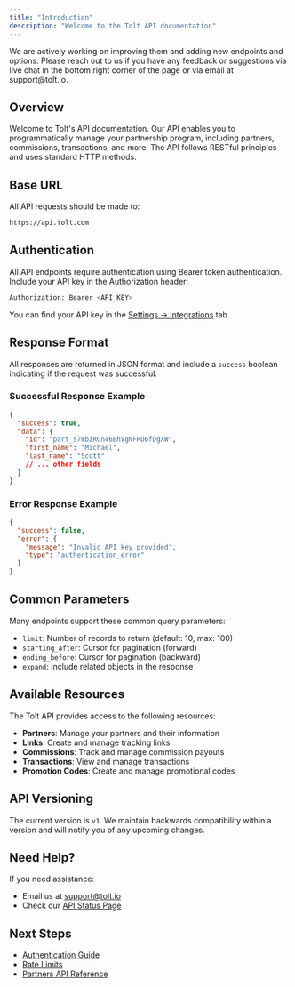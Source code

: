 ```yaml
---
title: "Introduction"
description: "Welcome to the Tolt API documentation"
---
```


<Note>
  We are actively working on improving them and adding new endpoints and
  options. Please reach out to us if you have any feedback or suggestions via
  live chat in the bottom right corner of the page or via email at
  support@tolt.io.
</Note>

## Overview

Welcome to Tolt's API documentation. Our API enables you to programmatically manage your partnership program, including partners, commissions, transactions, and more. The API follows RESTful principles and uses standard HTTP methods.

## Base URL

All API requests should be made to:

```bash
https://api.tolt.com
```

## Authentication

All API endpoints require authentication using Bearer token authentication. Include your API key in the Authorization header:

```bash
Authorization: Bearer <API_KEY>
```

You can find your API key in the [Settings -> Integrations](https://app.tolt.io/settings?tab=integrations) tab.

## Response Format

All responses are returned in JSON format and include a `success` boolean indicating if the request was successful.

### Successful Response Example

```json
{
  "success": true,
  "data": {
    "id": "part_s7mbzRGn46BhVgNFHD6fDgXW",
    "first_name": "Michael",
    "last_name": "Scott"
    // ... other fields
  }
}
```

### Error Response Example

```json
{
  "success": false,
  "error": {
    "message": "Invalid API key provided",
    "type": "authentication_error"
  }
}
```

## Common Parameters

Many endpoints support these common query parameters:

- `limit`: Number of records to return (default: 10, max: 100)
- `starting_after`: Cursor for pagination (forward)
- `ending_before`: Cursor for pagination (backward)
- `expand`: Include related objects in the response

## Available Resources

The Tolt API provides access to the following resources:

- **Partners**: Manage your partners and their information
- **Links**: Create and manage tracking links
- **Commissions**: Track and manage commission payouts
- **Transactions**: View and manage transactions
- **Promotion Codes**: Create and manage promotional codes

## API Versioning

The current version is `v1`. We maintain backwards compatibility within a version and will notify you of any upcoming changes.

## Need Help?

If you need assistance:

- Email us at support@tolt.io
- Check our [API Status Page](https://status.tolt.io)

## Next Steps

- [Authentication Guide](/api-reference/authentication)
- [Rate Limits](/api-reference/rate-limits)
- [Partners API Reference](/api-reference/partners/create)
